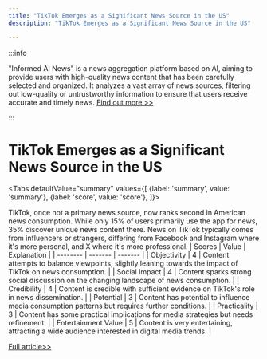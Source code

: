 ```yaml
---
title: "TikTok Emerges as a Significant News Source in the US"
description: "TikTok Emerges as a Significant News Source in the US"

---
```



:::info

"Informed AI News" is a news aggregation platform based on AI, aiming to provide users with high-quality news content that has been carefully selected and organized. It analyzes a vast array of news sources, filtering out low-quality or untrustworthy information to ensure that users receive accurate and timely news.  [Find out more >>](/)

:::

# TikTok Emerges as a Significant News Source in the US


<Tabs
	defaultValue="summary"
	values={[
	{label: 'summary', value: 'summary'},
	{label: 'score', value: 'score'},
]}>
<TabItem value="summary">


TikTok, once not a primary news source, now ranks second in American news consumption. While only 15% of users primarily use the app for news, 35% discover unique news content there. News on TikTok typically comes from influencers or strangers, differing from Facebook and Instagram where it's more personal, and X where it's more professional.
</TabItem>
<TabItem value="score">
	| Scores     | Value   | Explanation |
	| -------- | ------- | ------- |
	| Objectivity  | 4    | Content attempts to balance viewpoints, slightly leaning towards the impact of TikTok on news consumption.    |
	| Social Impact | 4     | Content sparks strong social discussion on the changing landscape of news consumption.    |
	| Credibility    | 4    | Content is credible with sufficient evidence on TikTok's role in news dissemination.    |
	| Potential    | 3    | Content has potential to influence media consumption patterns but requires further conditions.    |
	| Practicality    | 3    | Content has some practical implications for media strategies but needs refinement.    |
	| Entertainment Value    | 5    | Content is very entertaining, attracting a wide audience interested in digital media trends.    |
</TabItem>
</Tabs>

[Full article>>](https://news.slashdot.org/story/24/06/13/2228237/a-growing-number-of-americans-are-getting-their-news-from-tiktok?utm_source=rss1.0mainlinkanon&utm_medium=feed)
